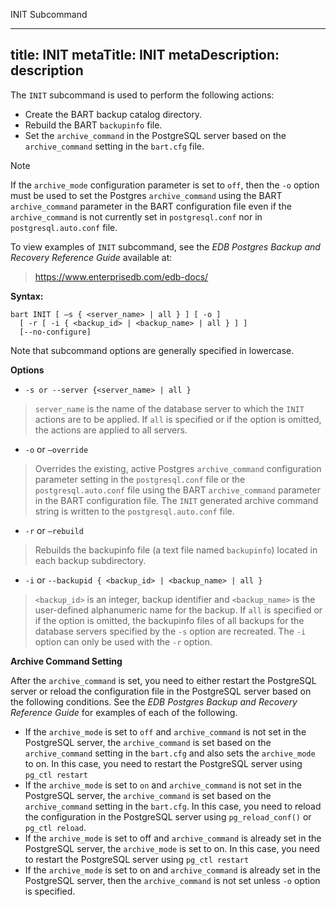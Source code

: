 <div id="init">

<div class="index">

INIT Subcommand

</div>

</div>

---
title: INIT
metaTitle: INIT
metaDescription: description
---

The `INIT` subcommand is used to perform the following actions:

  - Create the BART backup catalog directory.
  - Rebuild the BART `backupinfo` file.
  - Set the `archive_command` in the PostgreSQL server based on the
    `archive_command` setting in the `bart.cfg` file.

<div class="note">

<div class="title">

Note

</div>

If the `archive_mode` configuration parameter is set to `off`, then the
`-o` option must be used to set the Postgres `archive_command` using the
BART `archive_command` parameter in the BART configuration file even if
the `archive_command` is not currently set in `postgresql.conf` nor in
`postgresql.auto.conf` file.

</div>

To view examples of `INIT` subcommand, see the *EDB Postgres Backup and
Recovery Reference Guide* available at:

> <https://www.enterprisedb.com/edb-docs/>

**Syntax:**

``` text
bart INIT [ –s { <server_name> | all } ] [ -o ]
  [ -r [ -i { <backup_id> | <backup_name> | all } ] ]
  [--no-configure]
```

Note that subcommand options are generally specified in lowercase.

**Options**

  - `-s or --server {<server_name> | all }`

> `server_name` is the name of the database server to which the `INIT`
> actions are to be applied. If `all` is specified or if the option is
> omitted, the actions are applied to all servers.

  - `-o` or `–override`

> Overrides the existing, active Postgres `archive_command`
> configuration parameter setting in the `postgresql.conf` file or the
> `postgresql.auto.conf` file using the BART `archive_command` parameter
> in the BART configuration file. The `INIT` generated archive command
> string is written to the `postgresql.auto.conf` file.

  - `-r` or `–rebuild`

> Rebuilds the backupinfo file (a text file named `backupinfo`) located
> in each backup subdirectory.

  - `-i` or `--backupid { <backup_id> | <backup_name> | all }`

> `<backup_id>` is an integer, backup identifier and `<backup_name>` is
> the user-defined alphanumeric name for the backup. If `all` is
> specified or if the option is omitted, the backupinfo files of all
> backups for the database servers specified by the `-s` option are
> recreated. The `-i` option can only be used with the `-r` option.

**Archive Command Setting**

After the `archive_command` is set, you need to either restart the
PostgreSQL server or reload the configuration file in the PostgreSQL
server based on the following conditions. See the *EDB Postgres Backup
and Recovery Reference Guide* for examples of each of the following.

  - If the `archive_mode` is set to `off` and `archive_command` is not
    set in the PostgreSQL server, the `archive_command` is set based on
    the `archive_command` setting in the `bart.cfg` and also sets the
    `archive_mode` to on. In this case, you need to restart the
    PostgreSQL server using `pg_ctl restart`
  - If the `archive_mode` is set to `on` and `archive_command` is not
    set in the PostgreSQL server, the `archive_command` is set based on
    the `archive_command` setting in the `bart.cfg`. In this case, you
    need to reload the configuration in the PostgreSQL server using
    `pg_reload_conf()` or `pg_ctl reload`.
  - If the `archive_mode` is set to off and `archive_command` is already
    set in the PostgreSQL server, the `archive_mode` is set to on. In
    this case, you need to restart the PostgreSQL server using `pg_ctl
    restart`
  - If the `archive_mode` is set to on and `archive_command` is already
    set in the PostgreSQL server, then the `archive_command` is not set
    unless `-o` option is specified.

